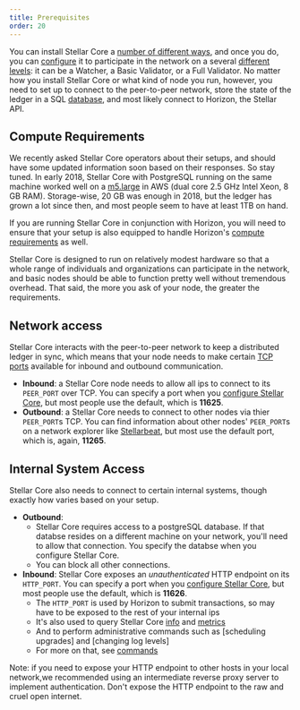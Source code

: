 ```yaml
---
title: Prerequisites
order: 20
---
```


You can install Stellar Core a [number of different ways](link), and once you do, you can [configure](link) it to participate in the network on a several [different levels](link): it can be a Watcher, a Basic Validator, or a Full Validator.   No matter how you install Stellar Core or what kind of node you run, however, you need to set up to connect to the peer-to-peer network, store the state of the ledger in a SQL [database](link), and most likely connect to Horizon, the Stellar API.    

## Compute Requirements
We recently asked Stellar Core operators about their setups, and should have some updated information soon based on their responses.  So stay tuned.  In early 2018, Stellar Core with PostgreSQL running on the same machine worked well on a [m5.large](https://aws.amazon.com/ec2/instance-types/m5/) in AWS (dual core 2.5 GHz Intel Xeon, 8 GB RAM).  Storage-wise, 20 GB was enough in 2018, but the ledger has grown a lot since then, and most people seem to have at least 1TB on hand.

If you are running Stellar Core in conjunction with Horizon, you will need to ensure that your setup is also equipped to handle Horizon's [compute requirements](link) as well.

Stellar Core is designed to run on relatively modest hardware so that a whole range of individuals and organizations can participate in the network, and basic nodes should be able to function pretty well without tremendous overhead.  That said, the more you ask of your node, the greater the requirements.

## Network access
Stellar Core interacts with the peer-to-peer network to keep a distributed ledger in sync, which means that your node needs to make certain [TCP ports](https://en.wikipedia.org/wiki/Transmission_Control_Protocol#TCP_ports) available for inbound and outbound communication. 

  * **Inbound**: a Stellar Core node needs to allow all ips to connect to its `PEER_PORT` over TCP.  You can specify a port when you [configure Stellar Core](link), but most people use the default, which is **11625**.
  * **Outbound**: a Stellar Core needs to connect to other nodes via thier `PEER_PORT`s TCP.  You can find information about other nodes' `PEER_PORT`s on a network explorer like [Stellarbeat](https://stellarbeat.io/), but most use the default port, which is, again, **11265**.

## Internal System Access
Stellar Core also needs to connect to certain internal systems, though exactly how varies based on your setup. 

  * **Outbound**:
    * Stellar Core requires access to a postgreSQL database.  If that databse resides on a different machine on your network, you'll need to allow that connection.  You specify the databse when you configure Stellar Core. 
    * You can block all other connections.
  * **Inbound**: Stellar Core exposes an *unauthenticated* HTTP endpoint on its `HTTP_PORT`.  You can specify a port when you [configure Stellar Core](link), but most people use the default, which is **11626**.
    * The `HTTP_PORT` is used by Horizon to submit transactions, so may have to be exposed to the rest of your internal ips
    * It's also used to query Stellar Core [info](link) and [metrics](info)
    * And to perform administrative commands such as [scheduling upgrades] and [changing log levels]
    * For more on that, see [commands](link)

Note: if you need to expose your HTTP endpoint to other hosts in your local network,we recommended using an intermediate reverse proxy server to implement authentication. Don't expose the HTTP endpoint to the raw and cruel open internet.


